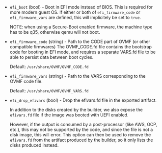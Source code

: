 <!-- Code generated from the comments of the QemuEFIBootConfig struct in builder/qemu/config.go; DO NOT EDIT MANUALLY -->

- `efi_boot` (bool) - Boot in EFI mode instead of BIOS. This is required for more modern
  guest OS. If either or both of `efi_firmware_code` or
  `efi_firmware_vars` are defined, this will implicitely be set to `true`.
  
  NOTE: when using a Secure-Boot enabled firmware, the machine type has
  to be q35, otherwise qemu will not boot.

- `efi_firmware_code` (string) - Path to the CODE part of OVMF (or other compatible firmwares)
  The OVMF_CODE.fd file contains the bootstrap code for booting in EFI
  mode, and requires a separate VARS.fd file to be able to persist data
  between boot cycles.
  
  Default: `/usr/share/OVMF/OVMF_CODE.fd`

- `efi_firmware_vars` (string) - Path to the VARS corresponding to the OVMF code file.
  
  Default: `/usr/share/OVMF/OVMF_VARS.fd`

- `efi_drop_efivars` (bool) - Drop the efivars.fd file in the exported artifact.
  
  In addition to the disks created by the builder, we also expose the
  `efivars.fd` file if the image was booted with UEFI enabled.
  
  However, if the output is consumed by a post-processor (like AWS,
  GCP, etc.), this may not be supported by the code, and since the file
  is not a disk image, this will error.
  This option can then be used to remove the `efivars.fd` from the
  artifact produced by the builder, so it only lists the disks produced
  instead.

<!-- End of code generated from the comments of the QemuEFIBootConfig struct in builder/qemu/config.go; -->
